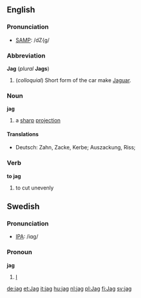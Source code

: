 ==English==
===Pronunciation===
*[[w:SAMPA|SAMP]]: /dZ{g/
===Abbreviation===
'''Jag''' (''plural'' '''Jags''')
#(''colloquial'') Short form of the car make [[Jaguar]].
===Noun===
'''jag'''
# a [[sharp]] [[projection]]
====Translations====
*Deutsch: Zahn, Zacke, Kerbe; Auszackung, Riss;

===Verb===
'''to jag'''
# to cut unevenly

==Swedish==
===Pronunciation===
*[[w:IPA|IPA]]: /iɑg/

===Pronoun===
'''jag'''

#[[I]]

[[de:jag]]
[[et:Jag]]
[[it:jag]]
[[hu:jag]]
[[nl:jag]]
[[pl:Jag]]
[[fi:Jag]]
[[sv:jag]]